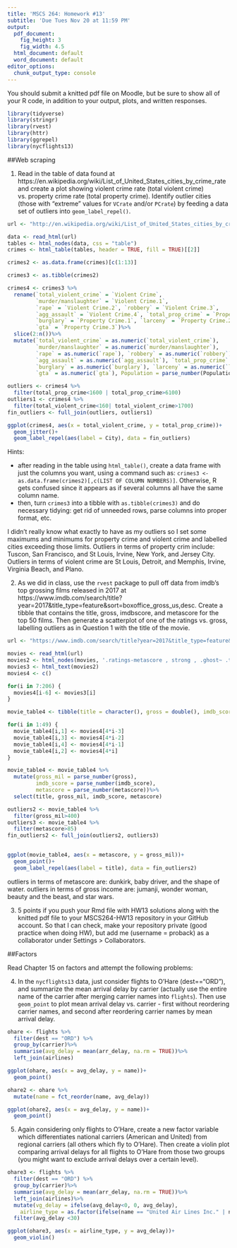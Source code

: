 ```yaml
---
title: 'MSCS 264: Homework #13'
subtitle: 'Due Tues Nov 20 at 11:59 PM'
output:
  pdf_document:
    fig_height: 3
    fig_width: 4.5
  html_document: default
  word_document: default
editor_options: 
  chunk_output_type: console
---
```


You should submit a knitted pdf file on Moodle, but be sure to show all of your R code, in addition to your output, plots, and written responses.

```r
library(tidyverse)
library(stringr)
library(rvest)
library(httr)
library(ggrepel)
library(nycflights13)
```

##Web scraping

1. Read in the table of data found at https://en.wikipedia.org/wiki/List_of_United_States_cities_by_crime_rate and create a plot showing violent crime rate (total violent crime) vs. property crime rate (total property crime).  Identify outlier cities (those with "extreme" values for `VCrate` and/or `PCrate`) by feeding a data set of outliers into `geom_label_repel()`.

```r
url <- "http://en.wikipedia.org/wiki/List_of_United_States_cities_by_crime_rate"

data <- read_html(url)
tables <- html_nodes(data, css = "table")
crimes <- html_table(tables, header = TRUE, fill = TRUE)[[2]]

crimes2 <- as.data.frame(crimes)[c(1:13)]

crimes3 <- as.tibble(crimes2)

crimes4 <- crimes3 %>%
  rename(`total_violent_crime` = `Violent Crime`,
         `murder/manslaughter` = `Violent Crime.1`,
         `rape` = `Violent Crime.2`, `robbery` = `Violent Crime.3`,
         `agg_assault` = `Violent Crime.4`, `total_prop_crime` = `Property Crime`,
         `burglary` = `Property Crime.1`, `larceny` = `Property Crime.2`,
         `gta` = `Property Crime.3`)%>%
  slice(2:n())%>%
  mutate(`total_violent_crime` = as.numeric(`total_violent_crime`),
         `murder/manslaughter` = as.numeric(`murder/manslaughter`),
         `rape` = as.numeric(`rape`), `robbery` = as.numeric(`robbery`),
         `agg_assault` = as.numeric(`agg_assault`), `total_prop_crime` = as.numeric(`total_prop_crime`),
         `burglary` = as.numeric(`burglary`), `larceny` = as.numeric(`larceny`),
         `gta` = as.numeric(`gta`), Population = parse_number(Population))

outliers <- crimes4 %>%
  filter(total_prop_crime<1600 | total_prop_crime>6100)
outliers1 <- crimes4 %>%
  filter(total_violent_crime<160| total_violent_crime>1700)
fin_outliers <- full_join(outliers, outliers1)

ggplot(crimes4, aes(x = total_violent_crime, y = total_prop_crime))+
  geom_jitter()+
  geom_label_repel(aes(label = City), data = fin_outliers)
```


Hints:

- after reading in the table using `html_table()`, create a data frame with just the columns you want, using a command such as: `crimes3 <- as.data.frame(crimes2)[,c(LIST OF COLUMN NUMBERS)]`.  Otherwise, R gets confused since it appears as if several columns all have the same column name.
- then, turn `crimes3` into a tibble with `as.tibble(crimes3)` and do necessary tidying: get rid of unneeded rows, parse columns into proper format, etc.

\textbf{Answer:} I didn't really know what exactly to have as my outliers so I set some maximums and minimums for property crime and violent crime and labelled cities exceeding those limits. Outliers in terms of property crim include: Tuscon, San Francisco, and St Louis, Irvine, New York, and Jersey City. Outliers in terms of violent crime are St Louis, Detroit, and Memphis, Irvine, Virginia Beach, and Plano.

2. As we did in class, use the `rvest` package to pull off data from imdb's top grossing films released in 2017 at https://www.imdb.com/search/title?year=2017&title_type=feature&sort=boxoffice_gross_us,desc.  Create a tibble that contains the title, gross, imdbscore, and metascore for the top 50 films.  Then generate a scatterplot of one of the ratings vs. gross, labelling outliers as in Question 1 with the title of the movie.

```r
url <- "https://www.imdb.com/search/title?year=2017&title_type=feature&sort=boxoffice_gross_us,desc"

movies <- read_html(url)
movies2 <- html_nodes(movies, '.ratings-metascore , strong , .ghost~ .text-muted+ span , .lister-item-header a')
movies3 <- html_text(movies2)
movies4 <- c()

for(i in 7:206) {
  movies4[i-6] <- movies3[i] 
}

movie_table4 <- tibble(title = character(), gross = double(), imdb_score = double(), metascore = double())

for(i in 1:49) {
  movie_table4[i,1] <- movies4[4*i-3]
  movie_table4[i,3] <- movies4[4*i-2]
  movie_table4[i,4] <- movies4[4*i-1]
  movie_table4[i,2] <- movies4[4*i]
}

movie_table4 <- movie_table4 %>%
  mutate(gross_mil = parse_number(gross),
         imdb_score = parse_number(imdb_score),
         metascore = parse_number(metascore))%>%
  select(title, gross_mil, imdb_score, metascore)

outliers2 <- movie_table4 %>%
  filter(gross_mil>400)
outliers3 <- movie_table4 %>%
  filter(metascore>85)
fin_outliers2 <- full_join(outliers2, outliers3)
  

ggplot(movie_table4, aes(x = metascore, y = gross_mil))+
  geom_point()+
  geom_label_repel(aes(label = title), data = fin_outliers2)
```

\textbf{Answer:} outliers in terms of metascore are: dunkirk, baby driver, and the shape of water. outliers in terms of gross income are: jumanji, wonder woman, beauty and the beast, and star wars.

3. 5 points if you push your Rmd file with HW13 solutions along with the knitted pdf file to your MSCS264-HW13 repository in your GitHub account.  So that I can check, make your repository private (good practice when doing HW), but add me (username = proback) as a collaborator under Settings > Collaborators.

##Factors

Read Chapter 15 on factors and attempt the following problems:

4. In the `nycflights13` data, just consider flights to O'Hare (dest=="ORD"), and summarize the mean arrival delay by carrier (actually use the entire name of the carrier after merging carrier names into `flights`).  Then use `geom_point` to plot mean arrival delay vs. carrier - first without reordering carrier names, and second after reordering carrier names by mean arrival delay.

```r
ohare <- flights %>%
  filter(dest == "ORD") %>%
  group_by(carrier)%>%
  summarise(avg_delay = mean(arr_delay, na.rm = TRUE))%>%
  left_join(airlines)

ggplot(ohare, aes(x = avg_delay, y = name))+
  geom_point()

ohare2 <- ohare %>%
  mutate(name = fct_reorder(name, avg_delay))

ggplot(ohare2, aes(x = avg_delay, y = name))+
  geom_point()
```


5. Again considering only flights to O'Hare, create a new factor variable which differentiates national carriers (American and United) from regional carriers (all others which fly to O'Hare).  Then create a violin plot comparing arrival delays for all flights to O'Hare from those two groups (you might want to exclude arrival delays over a certain level).

```r
ohare3 <- flights %>%
  filter(dest == "ORD") %>%
  group_by(carrier)%>%
  summarise(avg_delay = mean(arr_delay, na.rm = TRUE))%>%
  left_join(airlines)%>%
  mutate(vg_delay = ifelse(avg_delay<0, 0, avg_delay),
    airline_type = as.factor(ifelse(name == "United Air Lines Inc." | name == "American Airlines Inc.", "national", "regional")))%>%
  filter(avg_delay <30)

ggplot(ohare3, aes(x = airline_type, y = avg_delay))+
  geom_violin()
```

